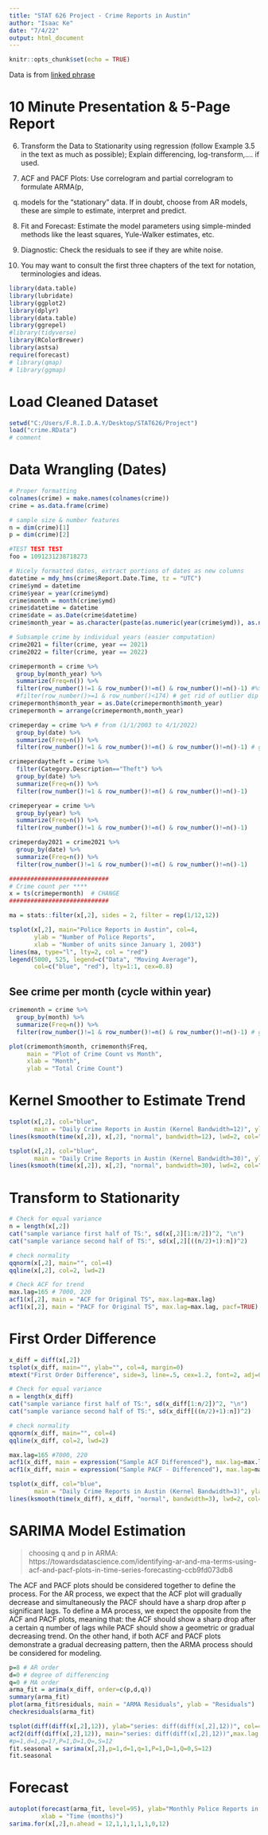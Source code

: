 ```yaml
---
title: "STAT 626 Project - Crime Reports in Austin"
author: "Isaac Ke"
date: "7/4/22"
output: html_document
---
```


```r
knitr::opts_chunk$set(echo = TRUE)
```

Data is from [linked phrase](https://data.austintexas.gov/Public-Safety/Crime-Reports/fdj4-gpfu)

# 10 Minute Presentation & 5-Page Report
6. Transform the Data to Stationarity using regression (follow Example 3.5 in the text
as much as possible); Explain differencing, log-transform,.... if used.

7. ACF and PACF Plots: Use correlogram and partial correlogram to formulate ARMA(p,
q) models for the "stationary" data. If in doubt, choose from AR models, these are
simple to estimate, interpret and predict.

8. Fit and Forecast: Estimate the model parameters using simple-minded methods like
the least squares, Yule-Walker estimates, etc.

9. Diagnostic: Check the residuals to see if they are white noise.

10. You may want to consult the first three chapters of the text for notation, terminologies
and ideas.

```r
library(data.table)
library(lubridate)
library(ggplot2)
library(dplyr)
library(data.table)
library(ggrepel)
#library(tidyverse)
library(RColorBrewer)
library(astsa)
require(forecast)
# library(qmap)
# library(ggmap)
```

# Load Cleaned Dataset
```r
setwd("C:/Users/F.R.I.D.A.Y/Desktop/STAT626/Project")
load("crime.RData")
# comment
```

# Data Wrangling (Dates) 
```r
# Proper formatting
colnames(crime) = make.names(colnames(crime))
crime = as.data.frame(crime)

# sample size & number features
n = dim(crime)[1]
p = dim(crime)[2]

#TEST TEST TEST
foo = 1091231238718273

# Nicely formatted dates, extract portions of dates as new columns
datetime = mdy_hms(crime$Report.Date.Time, tz = "UTC")
crime$ymd = datetime
crime$year = year(crime$ymd)
crime$month = month(crime$ymd)
crime$datetime = datetime
crime$date = as.Date(crime$datetime)
crime$month_year = as.character(paste(as.numeric(year(crime$ymd)), as.numeric(month(crime$ymd)), as.numeric("1") ,sep="-"))
```


```r
# Subsample crime by individual years (easier computation)
crime2021 = filter(crime, year == 2021)
crime2022 = filter(crime, year == 2022)

crimepermonth = crime %>%
  group_by(month_year) %>%
  summarize(Freq=n()) %>%
  filter(row_number()!=1 & row_number()!=n() & row_number()!=n()-1) #%>% # get rid of the endpoint days with 0 
  #filter(row_number()>=1 & row_number()<174) # get rid of outlier dip (from 2-2003 to 3-2022)
crimepermonth$month_year = as.Date(crimepermonth$month_year)
crimepermonth = arrange(crimepermonth,month_year)

crimeperday = crime %>% # from (1/1/2003 to 4/1/2022)
  group_by(date) %>%
  summarize(Freq=n()) %>%
  filter(row_number()!=1 & row_number()!=n() & row_number()!=n()-1) # get rid of the endpoint days with 0 

crimeperdaytheft = crime %>%
  filter(Category.Description=="Theft") %>%
  group_by(date) %>%
  summarize(Freq=n()) %>%
  filter(row_number()!=1 & row_number()!=n() & row_number()!=n()-1)

crimeperyear = crime %>%
  group_by(year) %>%
  summarize(Freq=n()) %>%
  filter(row_number()!=1 & row_number()!=n() & row_number()!=n()-1)

crimeperday2021 = crime2021 %>%
  group_by(date) %>%
  summarize(Freq=n()) %>%
  filter(row_number()!=1 & row_number()!=n() & row_number()!=n()-1)

############################
# Crime count per **** 
x = ts(crimepermonth)  # CHANGE
############################

ma = stats::filter(x[,2], sides = 2, filter = rep(1/12,12))

tsplot(x[,2], main="Police Reports in Austin", col=4, 
       ylab = "Number of Police Reports", 
       xlab = "Number of units since January 1, 2003")
lines(ma, type="l", lty=2, col = "red")
legend(5000, 525, legend=c("Data", "Moving Average"),
       col=c("blue", "red"), lty=1:1, cex=0.8)

```


## See crime per month (cycle within year)
```r
crimemonth = crime %>%
  group_by(month) %>%
  summarize(Freq=n()) %>%
  filter(row_number()!=1 & row_number()!=n() & row_number()!=n()-1) # get rid of the endpoint days with 0 

plot(crimemonth$month, crimemonth$Freq, 
     main = "Plot of Crime Count vs Month", 
     xlab = "Month",
     ylab = "Total Crime Count")
```


# Kernel Smoother to Estimate Trend
```r
tsplot(x[,2], col="blue",
       main = "Daily Crime Reports in Austin (Kernel Bandwidth=12)", ylab = "Total Number of Polics Reports")  
lines(ksmooth(time(x[,2]), x[,2], "normal", bandwidth=12), lwd=2, col="red")  

tsplot(x[,2], col="blue",
       main = "Daily Crime Reports in Austin (Kernel Bandwidth=30)", ylab = "Total Number of Polics Reports")  
lines(ksmooth(time(x[,2]), x[,2], "normal", bandwidth=30), lwd=2, col="red")
```


# Transform to Stationarity 
```r
# Check for equal variance
n = length(x[,2])
cat("sample variance first half of TS:", sd(x[,2][1:n/2])^2, "\n")
cat("sample variance second half of TS:", sd(x[,2][((n/2)+1):n])^2)

# check normality
qqnorm(x[,2], main="", col=4)
qqline(x[,2], col=2, lwd=2)  

# Check ACF for trend
max.lag=165 # 7000, 220
acf1(x[,2], main = "ACF for Original TS", max.lag=max.lag)
acf1(x[,2], main = "PACF for Original TS", max.lag=max.lag, pacf=TRUE)
```



# First Order Difference 
```r
x_diff = diff(x[,2])
tsplot(x_diff, main="", ylab="", col=4, margin=0)  
mtext("First Order Difference", side=3, line=.5, cex=1.2, font=2, adj=0) 

# Check for equal variance
n = length(x_diff)
cat("sample variance first half of TS:", sd(x_diff[1:n/2])^2, "\n")
cat("sample variance second half of TS:", sd(x_diff[((n/2)+1):n])^2)

# check normality
qqnorm(x_diff, main="", col=4)
qqline(x_diff, col=2, lwd=2)  

max.lag=165 #7000, 220
acf1(x_diff, main = expression("Sample ACF Differenced"), max.lag=max.lag)
acf1(x_diff, main = expression("Sample PACF - Differenced"), max.lag=max.lag, pacf=TRUE)

```

```r
tsplot(x_diff, col="blue",
       main = "Daily Crime Reports in Austin (Kernel Bandwidth=3)", ylab = "Total Number of Polics Reports")  
lines(ksmooth(time(x_diff), x_diff, "normal", bandwidth=3), lwd=2, col="red")  
```

# SARIMA Model Estimation
> choosing q and p in ARMA: https://towardsdatascience.com/identifying-ar-and-ma-terms-using-acf-and-pacf-plots-in-time-series-forecasting-ccb9fd073db8

The ACF and PACF plots should be considered together to define the process. For the AR process, we expect that the ACF plot will gradually decrease and simultaneously the PACF should have a sharp drop after p significant lags. To define a MA process, we expect the opposite from the ACF and PACF plots, meaning that: the ACF should show a sharp drop after a certain q number of lags while PACF should show a geometric or gradual decreasing trend. On the other hand, if both ACF and PACF plots demonstrate a gradual decreasing pattern, then the ARMA process should be considered for modeling.

```r
p=8 # AR order
d=0 # degree of differencing
q=0 # MA order
arma_fit = arima(x_diff, order=c(p,d,q))
summary(arma_fit)
plot(arma_fit$residuals, main = "ARMA Residuals", ylab = "Residuals")
checkresiduals(arma_fit)
```

```r
tsplot(diff(diff(x[,2],12)), ylab="series: diff(diff(x[,2],12))", col=4)
acf2(diff(diff(x[,2],12)), main="series: diff(diff(x[,2],12))",max.lag = 165)
#p=1,d=1,q=1?,P=1,D=1,Q=,S=12
fit.seasonal = sarima(x[,2],p=1,d=1,q=1,P=1,D=1,Q=0,S=12)
fit.seasonal
```


# Forecast
```r
autoplot(forecast(arma_fit, level=95), ylab="Monthly Police Reports in Austin",
         xlab = "Time (months)")
sarima.for(x[,2],n.ahead = 12,1,1,1,1,1,0,12)
```



